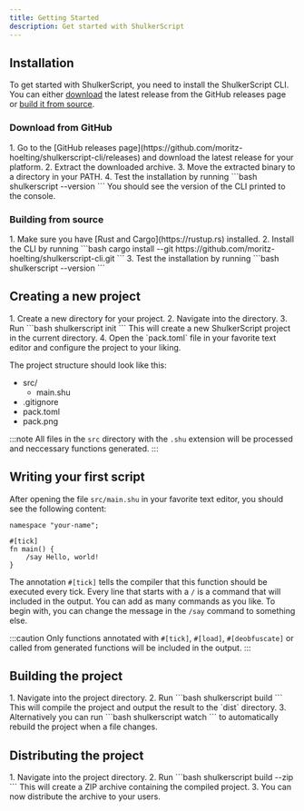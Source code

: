 ```yaml
---
title: Getting Started
description: Get started with ShulkerScript
---
```


## Installation

To get started with ShulkerScript, you need to install the ShulkerScript CLI.
You can either [download](#download-from-github) the latest release from the GitHub releases page or [build it from source](#building-from-source).

### Download from GitHub
<Steps>
1. Go to the [GitHub releases page](https://github.com/moritz-hoelting/shulkerscript-cli/releases) and download the latest release for your platform.
2. Extract the downloaded archive.
3. Move the extracted binary to a directory in your PATH.
4. Test the installation by running
    ```bash
    shulkerscript --version
    ```
    You should see the version of the CLI printed to the console.
</Steps>

### Building from source
<Steps>
1. Make sure you have [Rust and Cargo](https://rustup.rs) installed.
2. Install the CLI by running
    ```bash
    cargo install --git https://github.com/moritz-hoelting/shulkerscript-cli.git
    ```
3. Test the installation by running
    ```bash
    shulkerscript --version
    ```
</Steps>

## Creating a new project
<Steps>
1. Create a new directory for your project.
2. Navigate into the directory.
3. Run
    ```bash
    shulkerscript init
    ```
    This will create a new ShulkerScript project in the current directory.
4. Open the `pack.toml` file in your favorite text editor and configure the project to your liking.
</Steps>

The project structure should look like this:
<FileTree>
- src/
  - main.shu
- .gitignore
- pack.toml
- pack.png
</FileTree>

:::note
All files in the `src` directory with the `.shu` extension will be processed and neccessary functions generated.
:::

## Writing your first script
After opening the file `src/main.shu` in your favorite text editor, you should see the following content:
```shulkerscript title="src/main.shu"
namespace "your-name";

#[tick]
fn main() {
    /say Hello, world!
}
```
The annotation `#[tick]` tells the compiler that this function should be executed every tick.
Every line that starts with a `/` is a command that will included in the output. You can add as many commands as you like.
To begin with, you can change the message in the `/say` command to something else.

:::caution
Only functions annotated with `#[tick]`, `#[load]`, `#[deobfuscate]` or called from generated functions will be included in the output.
:::

## Building the project
<Steps>
1. Navigate into the project directory.
2. Run
    ```bash
    shulkerscript build
    ```
    This will compile the project and output the result to the `dist` directory.
3. Alternatively you can run
    ```bash
    shulkerscript watch
    ```
    to automatically rebuild the project when a file changes.
</Steps>

## Distributing the project
<Steps>
1. Navigate into the project directory.
2. Run
    ```bash
    shulkerscript build --zip
    ```
    This will create a ZIP archive containing the compiled project.
3. You can now distribute the archive to your users.
</Steps>
